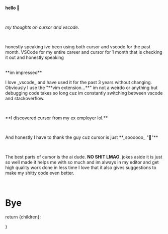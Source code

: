 
**hello 👋**

<br />

_my thoughts on cursor and vscode._

<br />

<p>
  honestly speaking ive been using both cursor and vscode for the past month.
  VSCode for my entire career and cursor for 1 month that is checking it out and
  honestly speaking
</p>

<br />
**im impressed**

<br />

<p>
  I love _vscode_ and have used it for the past 3 years without changing.
  Obviously I use the "**vim extension...**" im not a weirdo or anything but
  debugging code takes so long cuz im constantly switching between vscode and
  stackoverflow.
</p>

<br />

<p>**I discovered cursor from my ex employer lol.**</p>

<br />

<p>
  And honestly I have to thank the guy cuz cursor is just **_soooooo_ "🤌"**
</p>

<br />

<p>

The best parts of cursor is the ai dude. **NO SHIT LMAO**. jokes aside it is just so well made it helps me with so much and im always in my editor and get high quality work done in less time
I love that it also gives suggestions to make my shitty code even better.

</p>

<br />

# **Bye**

  return <MdxLayout title="Cursor vs VSCode" subtitle="battle of the text editors!" date="22nd March, 2024">{children}</MdxLayout>;

}

